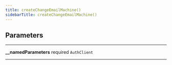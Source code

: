 ```yaml
---
title: createChangeEmailMachine()
sidebarTitle: createChangeEmailMachine()
---
```


## Parameters

---

**<span className="parameter-name">\_\_namedParameters</span>** <span className="optional-status">required</span> <code>AuthClient</code>

---
